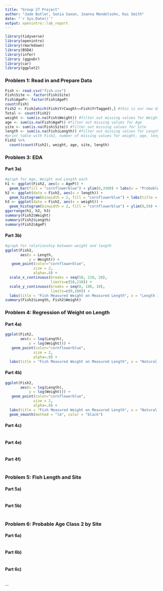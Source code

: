 ```yaml
---
title: "Group 27 Project"
author: "Jade Butler, Sonia Saxon, Joanna Mendelsohn, Kai Smith"
date: "`r Sys.Date()`"
output: openintro::lab_report
---
```


```r
library(tidyverse)
library(openintro)
library(rmarkdown)
library(BSDA)
library(infer)
library (ggpubr)
library(car)
library(ggplot2)
```

### Problem 1: Read in and Prepare Data
```r
Fish <- read.csv("fish.csv")
Fish$Site <- factor(Fish$Site)
Fish$AgeP<- factor(Fish$AgeP)
count(Fish)
Fish2 <- Fish[which(Fish$YrCaught==Fish$YrTagged),] #this is our new data set for the rest of the assignment
Total <- count(Fish2)
weight <- sum(is.na(Fish$Weight)) #filter out missing values for Weight
age <- sum(is.na(Fish$AgeP)) #filter out missing values for Age
site <- sum(is.na(Fish$Site)) #filter out missing values for Site
length <- sum(is.na(Fish$Length)) #filter out missing values for Length
#print table with Fish2, number of missing values for weight, age, length and site -> Omit YrCaught and YrTagged from this table
Fish2 %>%
  count(count(Fish2), weight, age, site, length)
```



### Problem 3:  EDA
#### Part 3a)
```r
#graph for Age, Weight and Length each
h1 <- ggplot(Fish2, aes(x = AgeP)) +
  geom_bar(fill = "cornflowerblue") + ylim(0,3500) + labs(x = "Probable Age", title = "Fish Measured Age 0-3")
h2 <- ggplot(data = Fish2, aes(x = length)) + 
  geom_histogram(binwidth = 2, fill = "cornflowerblue") + labs(title = "Captured Fish Measured Length", x = "Length in mm")
h3 <- ggplot(data = Fish2, aes(x = weight)) +
  geom_histogram(binwidth = 2, fill = "cornflowerblue") + ylim(0,50) + labs(title = "Captured Fish Measured Weight", x = "Weight in grams")
ggarrange(h1, h2, h3)
summary(Fish2$Weight)
summary(Fish2$Length)
summary(Fish2$AgeP)

```

#### Part 3b)
```r
#graph for relationship between weight and length
ggplot(Fish2, 
       aes(x = Length, 
           y = Weight)) +
   geom_point(color="cornflowerblue", 
             size = 2, 
             alpha=.8) + 
  scale_x_continuous(breaks = seq(50, 210, 20),
                     limits=c(50,210)) +
  scale_y_continuous(breaks = seq(0, 100, 10),
                     limits=c(0,100)) + 
  labs(title = "Fish Measured Weight on Measured Length", x = "Length in mm", y = "Weight in grams")
summary(Fish2$Length, Fish2$Weight)
```

### Problem 4:  Regression of Weight on Length
#### Part 4a)
```r
ggplot(Fish2, 
       aes(x = log(Length), 
           y = log(Weight))) +
   geom_point(color="cornflowerblue", 
             size = 2, 
             alpha=.8) + 
  labs(title = "Fish Measured Weight on Measured Length", x = "Natural Log Length in mm", y = "Natural Log Weight in grams")
```

#### Part 4b)
```r
ggplot(Fish2, 
       aes(x = log(Length), 
           y = log(Weight))) +
   geom_point(color="cornflowerblue", 
             size = 2, 
             alpha=.8) + 
  labs(title = "Fish Measured Weight on Measured Length", x = "Natural Log Length in mm", y = "Natural Log Weight in grams") +
  geom_smooth(method = "lm", color = "black")
```


#### Part 4c)
```r

```


#### Part 4e)
```r

```



#### Part 4f)
```r

```


### Problem 5:  Fish Length and Site
#### Part 5a)
```r

```

#### Part 5b)
```r

```


### Problem 6: Probable Age Class 2 by Site
#### Part 6a)
```r

```

#### Part 6b)
```r

```

#### Part 6c)
```r

```

...

